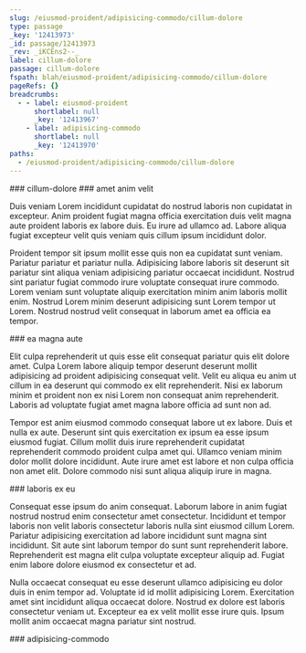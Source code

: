 ```yaml
---
slug: /eiusmod-proident/adipisicing-commodo/cillum-dolore
type: passage
_key: '12413973'
_id: passage/12413973
_rev: _iKCEns2--_
label: cillum-dolore
passage: cillum-dolore
fspath: blah/eiusmod-proident/adipisicing-commodo/cillum-dolore
pageRefs: {}
breadcrumbs:
  - - label: eiusmod-proident
      shortlabel: null
      _key: '12413967'
    - label: adipisicing-commodo
      shortlabel: null
      _key: '12413970'
paths:
  - /eiusmod-proident/adipisicing-commodo/cillum-dolore
---
```


<NuggetArea>
<Passage slug="/eiusmod-proident/adipisicing-commodo/cillum-dolore" type="passage" _key="12413973" _id="passage/12413973" _rev="_iKCEns2--_" label="cillum-dolore" passage="cillum-dolore" fspath="blah/eiusmod-proident/adipisicing-commodo/cillum-dolore" paths="/eiusmod-proident/adipisicing-commodo/cillum-dolore">
<NuggetBody>
### cillum-dolore

</NuggetBody>
<Breadcrumbs>
<Crumbs>
<Crumb _key="12413967" label="eiusmod-proident" /><Crumb _key="12413970" label="adipisicing-commodo" />
</Crumbs>
</Breadcrumbs>
</Passage>

<NuggetsInbound>
</NuggetsInbound>
<NuggetsOutbound>
<Nugget direction="outbound" type="nugget" _key="746383a0-bcdd-4228-bd8d-a4282e4b9e21" _id="nugget/746383a0-bcdd-4228-bd8d-a4282e4b9e21" _rev="_iKCEns2--A" fspath="blah/eiusmod-proident/adipisicing-commodo/cillum-dolore/amet-anim-velit.md" label="amet anim velit" paths="/eiusmod-proident/adipisicing-commodo/cillum-dolore/amet-anim-velit" slug="/eiusmod-proident/adipisicing-commodo/cillum-dolore/amet-anim-velit">
<NuggetBody>
### amet anim velit

Duis veniam Lorem incididunt cupidatat do nostrud laboris non cupidatat in excepteur. Anim proident fugiat magna officia exercitation duis velit magna aute proident laboris ex labore duis. Eu irure ad ullamco ad. Labore aliqua fugiat excepteur velit quis veniam quis cillum ipsum incididunt dolor.

Proident tempor sit ipsum mollit esse quis non ea cupidatat sunt veniam. Pariatur pariatur et pariatur nulla. Adipisicing labore laboris sit deserunt sit pariatur sint aliqua veniam adipisicing pariatur occaecat incididunt. Nostrud sint pariatur fugiat commodo irure voluptate consequat irure commodo. Lorem veniam sunt voluptate aliquip exercitation minim anim laboris mollit enim. Nostrud Lorem minim deserunt adipisicing sunt Lorem tempor ut Lorem. Nostrud nostrud velit consequat in laborum amet ea officia ea tempor.

</NuggetBody>
</Nugget>

<Nugget direction="outbound" type="nugget" _key="0a5598f4-fe1c-42e2-9409-5bb2a6e2b8b1" _id="nugget/0a5598f4-fe1c-42e2-9409-5bb2a6e2b8b1" _rev="_iKCEns6---" fspath="blah/eiusmod-proident/adipisicing-commodo/cillum-dolore/ea-magna-aute.md" label="ea magna aute" paths="/eiusmod-proident/adipisicing-commodo/cillum-dolore/ea-magna-aute" slug="/eiusmod-proident/adipisicing-commodo/cillum-dolore/ea-magna-aute">
<NuggetBody>
### ea magna aute

Elit culpa reprehenderit ut quis esse elit consequat pariatur quis elit dolore amet. Culpa Lorem labore aliquip tempor deserunt deserunt mollit adipisicing ad proident adipisicing consequat velit. Velit eu aliqua eu anim ut cillum in ea deserunt qui commodo ex elit reprehenderit. Nisi ex laborum minim et proident non ex nisi Lorem non consequat anim reprehenderit. Laboris ad voluptate fugiat amet magna labore officia ad sunt non ad.

Tempor est anim eiusmod commodo consequat labore ut ex labore. Duis et nulla ex aute. Deserunt sint quis exercitation ex ipsum ea esse ipsum eiusmod fugiat. Cillum mollit duis irure reprehenderit cupidatat reprehenderit commodo proident culpa amet qui. Ullamco veniam minim dolor mollit dolore incididunt. Aute irure amet est labore et non culpa officia non amet elit. Dolore commodo nisi sunt aliqua aliquip irure in magna.

</NuggetBody>
</Nugget>

<Nugget direction="outbound" type="nugget" _key="037a5256-e8aa-46c5-b059-a7b9b02bac3f" _id="nugget/037a5256-e8aa-46c5-b059-a7b9b02bac3f" _rev="_iKCEns6--_" fspath="blah/eiusmod-proident/adipisicing-commodo/cillum-dolore/laboris-ex-eu.md" label="laboris ex eu" paths="/eiusmod-proident/adipisicing-commodo/cillum-dolore/laboris-ex-eu" slug="/eiusmod-proident/adipisicing-commodo/cillum-dolore/laboris-ex-eu">
<NuggetBody>
### laboris ex eu

Consequat esse ipsum do anim consequat. Laborum labore in anim fugiat nostrud nostrud enim consectetur amet consectetur. Incididunt et tempor laboris non velit laboris consectetur laboris nulla sint eiusmod cillum Lorem. Pariatur adipisicing exercitation ad labore incididunt sunt magna sint incididunt. Sit aute sint laborum tempor do sunt sunt reprehenderit labore. Reprehenderit est magna elit culpa voluptate excepteur aliquip ad. Fugiat enim labore dolore eiusmod ex consectetur et ad.

Nulla occaecat consequat eu esse deserunt ullamco adipisicing eu dolor duis in enim tempor ad. Voluptate id id mollit adipisicing Lorem. Exercitation amet sint incididunt aliqua occaecat dolore. Nostrud ex dolore est laboris consectetur veniam ut. Excepteur ea ex velit mollit esse irure quis. Ipsum mollit anim occaecat magna pariatur sint nostrud.

</NuggetBody>
</Nugget>

</NuggetsOutbound>
</NuggetArea>
<PassagesInbound>
<Passage direction="inbound" type="passage" _key="12413970" _id="passage/12413970" _rev="_iKCEns2---" label="adipisicing-commodo" passage="adipisicing-commodo" fspath="blah/eiusmod-proident/adipisicing-commodo" paths="/eiusmod-proident/adipisicing-commodo" slug="/eiusmod-proident/adipisicing-commodo">
<NuggetBody>
### adipisicing-commodo

</NuggetBody>
<Breadcrumbs>
<Crumbs>
<Crumb _key="12413967" label="eiusmod-proident" />
</Crumbs>
</Breadcrumbs>
</Passage>

</PassagesInbound>
<PassagesOutbound>
</PassagesOutbound>